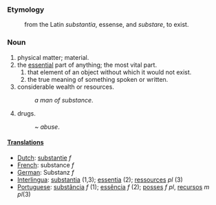 ===Etymology===
:from the Latin ''substantia'', essense, and ''substare'', to exist.
===Noun===
#physical matter; material.
#the [[essential]] part of anything; the most vital part.
##that element of an object without which it would not exist.
##the true meaning of something spoken or written.
#considerable wealth or resources.
#:''a man of substance''.
#drugs.
#:''~ abuse''.

====[[Translation]]s====
*[[Dutch]]: [[substantie]] ''f''
*[[French]]: substance ''f''
*[[German]]: Substanz ''f''
*[[Interlingua]]: [[substantia]] (1,3); [[essentia]] (2); [[ressources]] ''pl'' (3)
*[[Portuguese]]: [[substância]] ''f'' (1); [[essência]] ''f'' (2); [[posses]] ''f'' ''pl'', [[recursos]] ''m'' ''pl''(3)